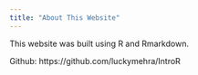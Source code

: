 ```yaml
---
title: "About This Website"
---
```


This website was built using R and Rmarkdown.

Github: https://github.com/luckymehra/IntroR
